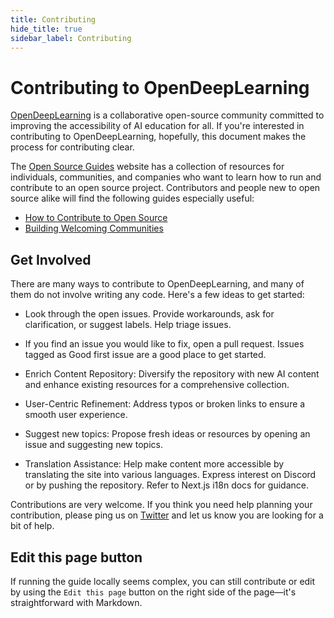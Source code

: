 ```yaml
---
title: Contributing
hide_title: true
sidebar_label: Contributing
---
```


# Contributing to OpenDeepLearning

[OpenDeepLearning](#) is a collaborative open-source community committed to improving the accessibility of AI education for all. If you're interested in contributing to OpenDeepLearning, hopefully, this document makes the process for contributing clear.

The [Open Source Guides](https://opensource.guide/) website has a collection of resources for individuals, communities, and companies who want to learn how to run and contribute to an open source project. Contributors and people new to open source alike will find the following guides especially useful:

- [How to Contribute to Open Source](https://opensource.guide/how-to-contribute/)
- [Building Welcoming Communities](https://opensource.guide/building-community/)

## Get Involved

There are many ways to contribute to OpenDeepLearning, and many of them do not involve writing any code. Here's a few ideas to get started:

- Look through the open issues. Provide workarounds, ask for clarification, or suggest labels. Help triage issues.

- If you find an issue you would like to fix, open a pull request. Issues tagged as Good first issue are a good place to get started.

- Enrich Content Repository: Diversify the repository with new AI content and enhance existing resources for a comprehensive collection.

- User-Centric Refinement: Address typos or broken links to ensure a smooth user experience.

- Suggest new topics: Propose fresh ideas or resources by opening an issue and suggesting new topics.

- Translation Assistance: Help make content more accessible by translating the site into various languages. Express interest on Discord or by pushing the repository. Refer to Next.js i18n docs for guidance.

Contributions are very welcome. If you think you need help planning your contribution, please ping us on [Twitter](https://twitter.com/Open_DL_AI) and let us know you are looking for a bit of help.


## Edit this page button

If running the guide locally seems complex, you can still contribute or edit by using the `Edit this page` button on the right side of the page—it's straightforward with Markdown.


